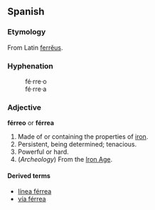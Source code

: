 ==Spanish==
===Etymology===
From Latin [[ferrĕus]].

===Hyphenation===
:fé&middot;rre&middot;o
:fé&middot;rre&middot;a

===Adjective===
'''férreo''' or '''férrea'''
# Made of or containing the properties of [[iron]].
# Persistent, being determined; tenacious.
# Powerful or hard.
# (''Archeology'') From the [[Iron Age]].

====Derived terms====
*[[línea férrea]]
*[[vía férrea]]